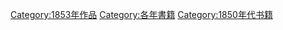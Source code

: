 {{Commonscat|1853 books}}

[[Category:1853年作品|Category:1853年作品]]
[[Category:各年書籍|Category:各年書籍]]
[[Category:1850年代书籍|Category:1850年代书籍]]